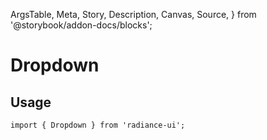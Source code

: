   ArgsTable,
  Meta,
  Story,
  Description,
  Canvas,
  Source,
} from '@storybook/addon-docs/blocks';

<Meta title="Dropdown" component={Dropdown} />

# Dropdown

<Description of={Dropdown} />

## Usage

```tsx
import { Dropdown } from 'radiance-ui';
```

<ArgsTable of={Dropdown} />

<Canvas>
  <Story id="dropdown--desktop" />
</Canvas>

<Description of={MobileDropdown} />
<ArgsTable of={MobileDropdown} />

<Canvas>
  <Story id="dropdown--mobile" />
</Canvas>
